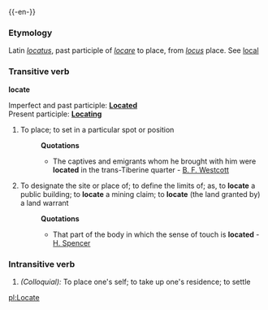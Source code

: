 {{-en-}}
===Etymology===
Latin ''[[locatus]]'', past participle of ''[[locare]]'' to place, from ''[[locus]]'' place. See [[local]]
===Transitive verb===
'''locate'''

Imperfect and past participle: '''[[Located]]'''<br>
Present participle: '''[[Locating]]'''
#To place; to set in a particular spot or position
#:'''Quotations'''
#:*The captives and emigrants whom he brought with him were '''located''' in the trans-Tiberine quarter - [[B. F. Westcott]]
#To designate the site or place of; to define the limits of; as, to '''locate''' a public building; to '''locate''' a mining claim; to '''locate''' (the land granted by) a land warrant
#:'''Quotations'''
#:*That part of the body in which the sense of touch is '''located''' - [[H. Spencer]]
===Intransitive verb===
#''(Colloquial):'' To place one's self; to take up one's residence; to settle

[[pl:Locate]]